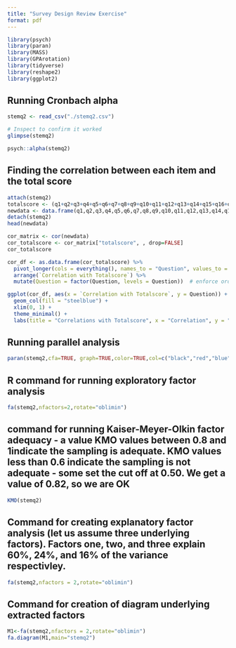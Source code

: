 ```yaml
---
title: "Survey Design Review Exercise"
format: pdf
---
```


```r
library(psych)
library(paran) 
library(MASS)
library(GPArotation)
library(tidyverse)
library(reshape2)
library(ggplot2)
```

## Running Cronbach alpha 

```r
stemq2 <- read_csv("./stemq2.csv")

# Inspect to confirm it worked
glimpse(stemq2)
```


```r
psych::alpha(stemq2)
```


## Finding the correlation between each item and the total score

```r
attach(stemq2)
totalscore <- (q1+q2+q3+q4+q5+q6+q7+q8+q9+q10+q11+q12+q13+q14+q15+q16+q17+q18+q19+q20+q21+q22+q23+q24)
newdata <- data.frame(q1,q2,q3,q4,q5,q6,q7,q8,q9,q10,q11,q12,q13,q14,q15,q16,q17,q18,q19,q20,q21,q22,q23,q24,totalscore)
detach(stemq2)
head(newdata)

cor_matrix <- cor(newdata)
cor_totalscore <- cor_matrix["totalscore", , drop=FALSE]
cor_totalscore

cor_df <- as.data.frame(cor_totalscore) %>%
  pivot_longer(cols = everything(), names_to = "Question", values_to = "Correlation with Totalscore") %>%
  arrange(`Correlation with Totalscore`) %>%
  mutate(Question = factor(Question, levels = Question))  # enforce ordering

ggplot(cor_df, aes(x = `Correlation with Totalscore`, y = Question)) +
  geom_col(fill = "steelblue") +
  xlim(0, 1) +
  theme_minimal() +
  labs(title = "Correlations with Totalscore", x = "Correlation", y = "Question")
```
 
## Running parallel analysis

```r
paran(stemq2,cfa=TRUE, graph=TRUE,color=TRUE,col=c("black","red","blue"))
```


## R command for running exploratory factor analysis

```r
fa(stemq2,nfactors=2,rotate="oblimin")
```

## command for running Kaiser-Meyer-Olkin factor adequacy - a value KMO values between 0.8 and 1indicate the sampling is adequate. KMO values less than 0.6 indicate the sampling is not adequate - some set the cut off at 0.50. We get a value of 0.82, so we are OK

```r
KMO(stemq2)
```

## Command for creating explanatory factor analysis (let us assume three underlying factors). Factors one, two, and three explain 60%, 24%, and 16% of the variance respectivley.

```r
fa(stemq2,nfactors = 2,rotate="oblimin")
```


## Command for creation of diagram underlying extracted factors 

```r
M1<-fa(stemq2,nfactors = 2,rotate="oblimin")
fa.diagram(M1,main="stemq2")
```


